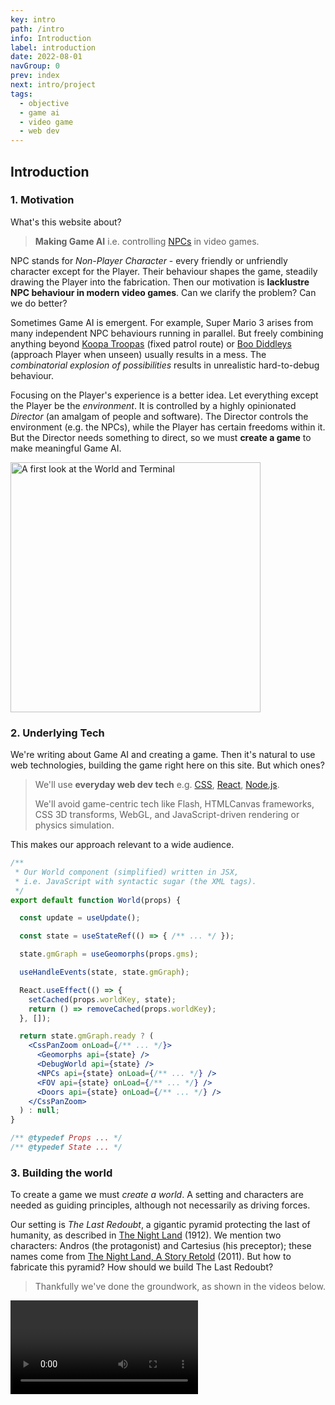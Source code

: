 ```yaml
---
key: intro
path: /intro
info: Introduction
label: introduction
date: 2022-08-01
navGroup: 0
prev: index
next: intro/project
tags:
  - objective
  - game ai
  - video game
  - web dev
---
```



## Introduction

### 1. Motivation

What's this website about?

> **Making Game AI** i.e. controlling [NPCs](https://en.wikipedia.org/wiki/Non-player_character) in video games.

NPC stands for _Non-Player Character_ - 
every friendly or unfriendly character except for the Player.
Their behaviour shapes the game, steadily drawing the Player into the fabrication.
Then our motivation is **lacklustre NPC behaviour in modern video games**.
Can we clarify the problem?
Can we do better?

Sometimes Game AI is emergent.
For example, Super Mario 3 arises from many independent NPC behaviours running in parallel.
But freely combining anything beyond [Koopa Troopas](https://en.wikipedia.org/wiki/Koopa_Troopa) (fixed patrol route) or [Boo Diddleys](https://en.wikipedia.org/wiki/Boo_(character)) (approach Player when unseen) usually results in a mess.
The _combinatorial explosion of possibilities_ results in
unrealistic hard-to-debug behaviour.

Focusing on the Player's experience is a better idea.
Let everything except the Player be the _environment_.
It is controlled by a highly opinionated _Director_ (an amalgam of people and software).
The Director controls the environment (e.g. the NPCs), while the Player has certain freedoms within it.
But the Director needs something to direct,
so we must **create a game** to make meaningful Game AI.

<Image
  src="/pics/demo-pic-1.png"
  title="A sneak peek"
  alt="A first look at the World and Terminal"
  height="400"
  loading="lazy"
/>


### 2. Underlying Tech

We're writing about Game AI and creating a game.
Then it's natural to use web technologies, building the game right here on this site.
But which ones?

> We'll use **everyday web dev tech** e.g. [CSS](https://en.wikipedia.org/wiki/CSS), [React](https://en.wikipedia.org/wiki/React_(JavaScript_library)#Functional_components), [Node.js](https://en.wikipedia.org/wiki/Node.js).
>
> We'll avoid game-centric tech like Flash, HTMLCanvas frameworks, CSS 3D transforms, WebGL,
> and JavaScript-driven rendering or physics simulation.

This makes our approach relevant to a wide audience.

```jsx
/**
 * Our World component (simplified) written in JSX,
 * i.e. JavaScript with syntactic sugar (the XML tags).
 */
export default function World(props) {

  const update = useUpdate();

  const state = useStateRef(() => { /** ... */ });

  state.gmGraph = useGeomorphs(props.gms);

  useHandleEvents(state, state.gmGraph);

  React.useEffect(() => {
    setCached(props.worldKey, state);
    return () => removeCached(props.worldKey);
  }, []);

  return state.gmGraph.ready ? (
    <CssPanZoom onLoad={/** ... */}>
      <Geomorphs api={state} />
      <DebugWorld api={state} />
      <NPCs api={state} onLoad={/** ... */} />
      <FOV api={state} onLoad={/** ... */} />
      <Doors api={state} onLoad={/** ... */} />
    </CssPanZoom>
  ) : null;
}

/** @typedef Props ... */
/** @typedef State ... */

```


### 3. Building the world

To create a game we must _create a world_.
A setting and characters are needed as guiding principles,
although not necessarily as driving forces.

Our setting is _The Last Redoubt_, a gigantic pyramid protecting the last of humanity, as described in [The Night Land](https://en.wikipedia.org/wiki/The_Night_Land) (1912).
We mention two characters: Andros (the protagonist) and Cartesius (his preceptor);
these names come from [The Night Land, A Story Retold](https://en.wikipedia.org/wiki/The_Night_Land#Pastiche,_homages_and_sequels) (2011).
But how to fabricate this pyramid?
How should we build The Last Redoubt?

> Thankfully we've done the groundwork, as shown in the videos below.

<Video videoKey="intro-first-videos" />

<aside title="starship-geomorphs">

  The graphics above depict Geomorph 301 (a.k.a. _Bridge_) from Robert Pearce's [Starship Geomorphs 2.0](http://travellerrpgblog.blogspot.com/2018/10/the-starship-geomorphs-book-if-finally.html).
  We've recreated it using 9 of his [Starship Symbols](http://travellerrpgblog.blogspot.com/2020/08/starship-symbols-book.html),
  available as PNGs thanks to [Eric Smith](http://ericbsmith.no-ip.org/geomorphs/).
  These wonderful assets provide one of the foundation stones upon which our game is built.

</aside>

It is worth taking the time to make some observations about the above videos.

> **The game has a birdseye viewpoint**.
> Avoiding game-centric tech rules out 3D graphics (except perhaps isometric).

> **The Player moves by navigating the [navmesh](https://en.wikipedia.org/wiki/Navigation_mesh#:~:text=A%20navigation%20mesh%2C%20or%20navmesh,video%20game%20AI%20in%202000.), opening nearby doors**.
> Mouse clicks are converted into world coordinates.
> Doors are styled clickable [divs](https://developer.mozilla.org/en-US/docs/Web/API/HTMLDivElement).

> **The Player interacts via mouse clicks or touches**.
> Websites rarely use keyboard controls.

> **The Player is _situated_ with limited visual range**.
> We use two copies of the [same PNG](/geomorph/g-301--bridge.png "@new-tab") (one atop the other).
> The top one is inverted ([CSS filter](https://developer.mozilla.org/en-US/docs/Web/CSS/filter)) and masked ([CSS clip-path](https://developer.mozilla.org/en-US/docs/Web/CSS/clip-path)).

The camera ([CSS transforms](https://developer.mozilla.org/en-US/docs/Web/CSS/transform)) further restricts what can be seen, although we can peek by panning and zooming.
These points are illustrated below.

<ImageCarousel
  id="intro-video-frames"
  slideWidth={250}
  marginRight={20}
  width={250}
  height={450}
  baseSrc="/pics/intro-carousel/"
  items={[
    { src: 'birdseye.png', label: 'Birdseye Viewpoint' },
    { src: 'open-nearby-door.png', label: 'Open door via click/touch' },
    { src: 'click-navmesh.png', label: 'Click navmesh to walk' },
    { src: 'enter-door.png', label: 'Entering door changes view'},
    { src: 'can-go-round-corners.png', label: 'Navigate around corners' },
    { src: 'open-door-see-more.png', label: 'Open door & see more' },
    { src: 'pan-zoom-see-more.png', label: 'Pan-zoom to peek' },
  ]}
  imgStyles={{ marginTop: '-24px', height: 'calc(100% + 24px)' }}  // Crop
  labelTop="10%"
/>

So our approach uses [everyday web dev tech](#intro--tech-stack) as promised.
We'll interact with the real McCoy in the next section.
For those itching to see how it is built, check out [this CodeSandbox](https://codesandbox.io/s/tty-world-1-0s9wfl?file=/src/index.js "@new-tab").


### 4. Directing the world

Let's recall our motivation:
> understanding and improving Game AI.

Rather than rely on Player-interaction with independent parallel systems,
we'll intentionally modify the Player's experience.
Examples include:
- Spawn enemy when Player walks through 3 doors.
- Build tension by showing enemies at fringes of vision.
- Tempt Player to particular area and ambush them.
- Indicate room purpose via ghostly replay.
- Orchestrate enemy search party.

We've made good progress towards _building_ a world.
But what about _directing it_?

> The [videos above](#intro-first-videos) show a [_terminal_](https://xtermjs.org/ "@new-tab") (the black window with mostly green text).
We can type commands and press enter to run them.
Commands are parsed using the excellent [mvdan-sh](https://www.npmjs.com/package/mvdan-sh),
and then interpreted by our own specially written interpreter.
Collectively they convert POSIX-like commands into JavaScript and execute it.

<!-- > If Game AI (NPC behaviour) is the interaction between the Director (human-software amalgam) and the Player, -->
> Then the **Director directs by running commands in one or more terminals**.
These commands may include scripts and long-running processes.

Let's see an example.

1. Try clicking _interact_ below.

   After a few lines, you'll see repetitions __polling for cached query__
   (if not, click reset <Icon icon="refresh" small inline />).
   Clicking disable <Icon icon="cross-circle" small inline />,
   you'll see __paused session__ and the _interact_ button returns.

2. Press _interact_ again, and this time click on the 2nd tab.
   You'll see the world from the videos, we suggest you have a play around.

3. Finally return to the 1st tab and scroll to the top.

<Tabs
  id="intro-1"
  initEnabled={false}
  height={500}
  tabs={[
    [
      {
          type: 'terminal',
          filepath: 'intro-tty-1',
          env: { WORLD_KEY: 'intro-world-1', PROFILE: profileLookup['profile-1-a']() },
      },
      { type: 'component', filepath: 'intro-world-1' },
    ],
  ]}
  initHorizontal
  // persistLayout
/>

Let's try to understand some of the lines above.

| Line | Info |
| --- | ----------- |
| <InlineUniCode>ℹ️</InlineUniCode>`  Running /home/PROFILE` | The absolute path <InlineCode>/home/PROFILE</InlineCode> refers to a string (the terminal's initialisation script). Try typing it into the terminal, or click and paste (easier on a mobile). |
| `source /etc/util-1` | The 1st line of the string at `/home/PROFILE`. This command executes the string at <InlineCode>/etc/util-1</InlineCode> which defines util functions. |
| `source /etc/game-1` | From `/home/PROFILE`, <InlineCode>/etc/game-1</InlineCode> defines game-related functions. List all functions via <InlineCode>declare</InlineCode>. Those with a dev console can <InlineCode>declare \| log</InlineCode>. |
| `await-world` | From `/home/PROFILE`, this command awaits a world whose identifier is the string at <InlineCode>/home/WORLD_KEY</InlineCode>. While polling it sends lines, as we saw. |

  What about the rest of `/home/PROFILE`?

  It spawns Andros, sets him as the Player,
  and finally initiates 3 long-running background processes.
  That is,
  (a) the camera tracks Andros,
  (b) clicking the navmesh makes him walk,
  (c) clicking outside the navmesh makes him turn.

<aside title="js-shell">

  Our [shell](https://en.wikipedia.org/wiki/Shell_(computing)#Command-line_shells) wraps JavaScript in a Command Line Interface.
  The central entities in JavaScript are **values** (primitive or object) rather than files.
  Each terminal has an associated root object where
  e.g. `root.home.PROFILE` is a string defining the initialisation script.

</aside>

We've recorded the above example on desktop and mobile.

<Video videoKey="intro-world-tty-videos" />


### 5. Finished product

Game developers are prone to a particular disease.
They try to make a game but create a _game engine_ instead.
Years of effort can produce zero result.
Thankfully, our driving force is _Game AI_ rather than publishing a game.
We'll avoid _no result_ by publishing the process step-by-step right here.
It is relevant to a wide audience e.g. web developers and video game enthusiasts.

No one knows how to study Game AI abstractly.
It rarely overlaps with the academic subject _Artificial Intelligence_.
But we shouldn't forget
(a) the [Turing Test](https://en.wikipedia.org/wiki/Computing_Machinery_and_Intelligence) was originally a gender-bending party game,
(b) making believable NPC behaviour is analogous to playing this game (the Imitation Game).
This doesn't mean we are solving a problem of similar difficulty!
The Imitation Game handles _arbitrary_ textual input,
whereas all existing implementations of believable NPC behaviour deal with very specific situations.

Lacking an abstract approach, we see no alternative other than embedding into an actual game.
So what's our game going to be?

| | |
| --- | ----------- |
| **Setting** | A gargantuan pyramid housing the last of humanity, millions of years after the Sun has died. This structure is known as [The Last Redoubt](https://en.wikipedia.org/wiki/The_Night_Land). |
| **Storyline** | Andros must help defend the pyramid against invaders: _mental effluents_ and _unnatural incarnations_ who've broken through the Air Clog. |
| **Influences** | <table style="font-size:0.95rem; padding: 8px; margin-bottom: 8px"><tbody><tr><td>[The Night Land](https://en.wikipedia.org/wiki/The_Night_Land "@new-tab")</td><td>An early sci-fi story (1912).</td></tr><tr><td>[Theravada Buddhism](https://en.wikipedia.org/wiki/Theravada "@new-tab")</td><td>The religion of the last of humanity.</td></tr><tr><td> [Teleglitch](https://en.wikipedia.org/wiki/Teleglitch "@new-tab") </td><td> Top-down survival-horror roguelike.</td></tr><tr><td> [Fallout 1, 2](https://en.wikipedia.org/wiki/Fallout_(video_game) "@new-tab")</td><td>Oblique turn-based RPGs.</td></tr><tr><td> [GTA 1, 2](https://en.wikipedia.org/wiki/Grand_Theft_Auto_(video_game) "@new-tab") </td><td> Top-down open-world action games.</td></tr></tbody></table> |

<aside title="game-influences">

Teleglitch (2013) provides a strong influence.
The protagonist must escape a military base where every NPC is hostile.
Levels are randomly generated by connecting "modules".
The top-down line-of-sight view is another inspiration.

Fallout 1 & 2 and GTA 1 & 2 are breathtakingly brilliant open-world games from the late 90s.
They'll serve as reference points and sources of inspiration.

</aside>

We expect to continually alternate between exposition and Game AI development.
But we mustn't meander too much or we'll get lost.
Then a level/scenario should be kept in mind whenever we develop Game AI
(each level being built from many scenarios).

> **First level outline**.
> Andros has just travelled through the first 1000 cities.
> Cartesius encourages him to ordain into the Upper Pyramid.
> Andros and the other Novices begin by learning certain
> hidden knowledge concerning the Watchers.

__TODO__ What's coming next

<Comments
  id="comments"
  term="/intro"
/>